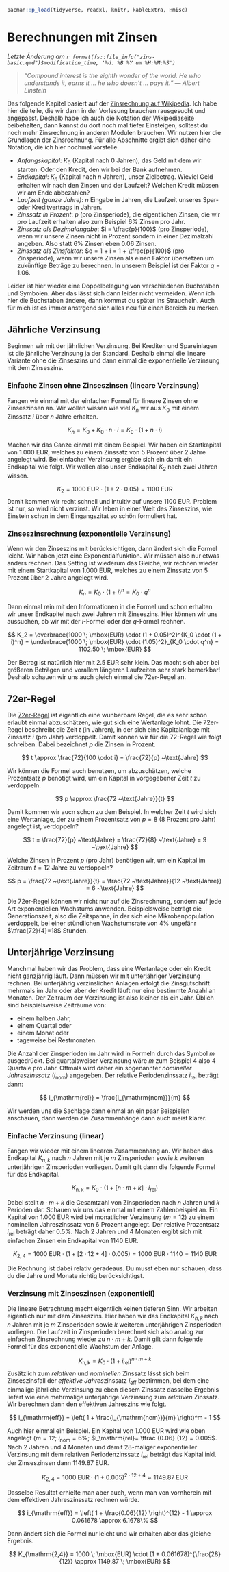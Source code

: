 ```r
pacman::p_load(tidyverse, readxl, knitr, kableExtra, Hmisc)
```

# Berechnungen mit Zinsen {#sec-zins}

*Letzte Änderung am `r format(fs::file_info("zins-basic.qmd")$modification_time, '%d. %B %Y um %H:%M:%S')`*

> *"Compound interest is the eighth wonder of the world. He who understands it, earns it ... he who doesn't ... pays it." --- Albert Einstein*

Das folgende Kapitel basiert auf der [Zinsrechnung auf Wikipedia](https://de.wikipedia.org/wiki/Zinsrechnung). Ich habe hier die teile, die wir dann in der Vorlesung brauchen rausgesucht und angepasst. Deshalb habe ich auch die Notation der Wikipediaseite beibehalten, dann kannst du dort noch mal tiefer Einsteigen, solltest du noch mehr Zinsrechnung in anderen Modulen brauchen. Wir nutzen hier die Grundlagen der Zinsrechnung. Für alle Abschnitte ergibt sich daher eine Notation, die ich hier nochmal vorstelle.

- *Anfangskapital*: $K_0$ (Kapital nach 0 Jahren), das Geld mit dem wir starten. Oder den Kredit, den wir bei der Bank aufnehmen.
- *Endkapital*: $K_n$ (Kapital nach $n$ Jahren), unser Zielbetrag. Wieviel Geld erhalten wir nach den Zinsen und der Laufzeit? Welchen Kredit müssen wir am Ende abbezahlen?
- *Laufzeit (ganze Jahre)*: $n$ Eingabe in Jahren, die Laufzeit unseres Spar- oder Kreditvertrags in Jahren.
- *Zinssatz in Prozent*: $p$ (pro Zinsperiode), die eigentlichen Zinsen, die wir pro Laufzeit erhalten also zum Beispiel $6\%$ Zinsen pro Jahr.
- *Zinssatz als Dezimalangabe*: $i = \tfrac{p}{100}$ (pro Zinsperiode), wenn wir unsere Zinsen nicht in Prozent sondern in einer Dezimalzahl angeben. Also statt $6\%$ Zinsen eben $0.06$ Zinsen.
- *Zinssatz als Zinsfaktor*: $q = 1 + i = 1 + \tfrac{p}{100}$ (pro Zinsperiode), wenn wir unsere Zinsen als einen Faktor übersetzen um zukünftige Beträge zu berechnen. In unserem Beispiel ist der Faktor $q = 1.06$.

Leider ist hier wieder eine Doppelbelegung von verschiedenen Buchstaben und Symbolen. Aber das lässt sich dann leider nicht vermeiden. Wenn ich hier die Buchstaben ändere, dann kommst du später ins Straucheln. Auch für mich ist es immer anstrgend sich alles neu für einen Bereich zu merken.

## Jährliche Verzinsung

Beginnen wir mit der jährlichen Verzinsung. Bei Krediten und Spareinlagen ist die jährliche Verzinsung ja der Standard. Deshalb einmal die lineare Variante ohne die Zinseszins und dann einmal die exponentielle Verzinsung mit dem Zinseszins.

### Einfache Zinsen ohne Zinseszinsen (lineare Verzinsung)

Fangen wir einmal mit der einfachen Formel für lineare Zinsen ohne Zinseszinsen an. Wir wollen wissen wie viel $K_n$ wir aus $K_0$ mit einem Zinssatz $i$ über $n$ Jahre erhalten.

$$
K_n = K_0 + K_0 \cdot n \cdot i = K_0 \cdot (1 + n \cdot i)
$$

Machen wir das Ganze einmal mit einem Beispiel. Wir haben ein Startkapital von 1.000 EUR, welches zu einem Zinssatz von 5 Prozent über 2 Jahre angelegt wird. Bei einfacher Verzinsung ergäbe sich ein damit ein Endkapital wie folgt. Wir wollen also unser Endkapital $K_2$ nach zwei Jahren wissen.

$$
K_2 = 1000 \; \mbox{EUR}  \cdot (1 + 2 \cdot 0.05) = 1100 \; \mbox{EUR} 
$$
Damit kommen wir recht schnell und intuitiv auf unsere $1100$ EUR. Problem ist nur, so wird nicht verzinst. Wir leben in einer Welt des Zinseszins, wie Einstein schon in dem Eingangszitat so schön formuliert hat.

### Zinseszinsrechnung (exponentielle Verzinsung)

Wenn wir den Zinseszins mit berücksichtigen, dann ändert sich die Formel leicht. Wir haben jetzt eine Exponentialfunktion. Wir müssen also nur etwas anders rechnen. Das Setting ist wiederum das Gleiche, wir rechnen wieder mit einem Startkapital von 1.000 EUR, welches zu einem Zinssatz von 5 Prozent über 2 Jahre angelegt wird.

$$
K_n = K_0 \cdot (1 + i)^n = K_0 \cdot q^n
$$

Dann einmal rein mit den Informationen in die Formel und schon erhalten wir unser Endkapitel nach zwei Jahren mit Zinseszins. Hier können wir uns aussuchen, ob wir mit der $i$-Formel oder der $q$-Formel rechnen. 

$$
K_2 = \overbrace{1000 \; \mbox{EUR} \cdot (1 + 0.05)^2}^{K_0 \cdot (1 + i)^n} = \underbrace{1000 \; \mbox{EUR} \cdot (1.05)^2}_{K_0 \cdot q^n}  = 1102.50 \; \mbox{EUR}
$$

Der Betrag ist natürlich hier mit $2.5$ EUR sehr klein. Das macht sich aber bei größeren Beträgen und vorallem längeren Laufzeiten sehr stark bemerkbar! Deshalb schauen wir uns auch gleich einmal die 72er-Regel an.

## 72er-Regel

Die [72er-Regel](https://de.wikipedia.org/wiki/72er-Regel) ist eigentlich eine wunberbare Regel, die es sehr schön erlaubt einmal abzuschätzen, wie gut sich eine Wertanlage lohnt. Die 72er-Regel beschreibt die Zeit $t$ (in Jahren), in der sich eine Kapitalanlage mit Zinssatz $i$ (pro Jahr) verdoppelt. Damit können wir für die 72-Regel wie folgt schreiben. Dabei bezeichnet $p$ die Zinsen in Prozent.

$$
t \approx \frac{72}{100 \cdot i} = \frac{72}{p} ~\text{Jahre}
$$ 

Wir können die Formel auch benutzen, um abzuschätzen, welche Prozentsatz $p$ benötigt wird, um ein Kapital in vorgegebener Zeit $t$ zu verdoppeln.

$$
p \approx \frac{72 ~\text{Jahre}}{t}
$$

Damit kommen wir aucn schon zu dem Beispiel. In welcher Zeit $t$ wird sich eine Wertanlage, der zu einem Prozentsatz von $p = 8$ (8 Prozent pro Jahr) angelegt ist, verdoppeln?

$$
t = \frac{72}{p} ~\text{Jahre} = \frac{72}{8} ~\text{Jahre} = 9 ~\text{Jahre}
$$

Welche Zinsen in Prozent $p$ (pro Jahr) benötigen wir, um ein Kapital im Zeitraum $t=12 ~\text{Jahre}$ zu verdoppeln?

$$
p = \frac{72 ~\text{Jahre}}{t} = \frac{72 ~\text{Jahre}}{12 ~\text{Jahre}} = 6 ~\text{Jahre}
$$

Die 72er-Regel können wir nicht nur auf die Zinsrechnung, sondern auf jede Art exponentiellen Wachstums anwenden. Beispielsweise beträgt die Generationszeit, also die Zeitspanne, in der sich eine Mikrobenpopulation verdoppelt, bei einer stündlichen Wachstumsrate von $4\%$ ungefähr $\tfrac{72}{4}=18$ Stunden.

## Unterjährige Verzinsung

Manchmal haben wir das Problem, dass eine Wertanlage oder ein Kredit nicht ganzjährig läuft. Dann müssen wir mit unterjähriger Verzinsung rechnen. Bei unterjährig verzinslichen Anlagen erfolgt die Zinsgutschrift mehrmals im Jahr oder aber der Kredit läuft nur eine bestimmte Anzahl an Monaten. Der Zeitraum der Verzinsung ist also kleiner als ein Jahr. Üblich sind beispielsweise Zeiträume von:

- einem halben Jahr,
- einem Quartal oder
- einem Monat oder
- tageweise bei Restmonaten.

Die Anzahl der Zinsperioden im Jahr wird in Formeln durch das Symbol $m$ ausgedrückt. Bei quartalsweiser Verzinsung wäre $m$ zum Beispiel 4 also 4 Quartale pro Jahr. Oftmals wird daher ein sogenannter *nomineller Jahreszinssatz* ($i_\mathrm{nom}$) angegeben. Der relative Periodenzinssatz $i_\mathrm{rel}$ beträgt dann:

$$
i_{\mathrm{rel}} = \frac{i_{\mathrm{nom}}}{m}
$$

Wir werden uns die Sachlage dann einmal an ein paar Beispielen anschauen, dann werden die Zusammenhänge dann auch meist klarer.

### Einfache Verzinsung (linear) 

Fangen wir wieder mit einem linearen Zusammenhang an. Wir haben das Endkapital $K_{n,k}$ nach $n$ Jahren mit je $m$ Zinsperioden sowie $k$ weiteren unterjährigen Zinsperioden vorliegen. Damit gilt dann die folgende Formel für das Endkapital.

$$
K_{\mathrm{n,k}} = K_0 \cdot (1 + [n \cdot m + k]\cdot i_{\mathrm{rel}})
$$

Dabei stellt $n \cdot m + k$ die Gesamtzahl von Zinsperioden nach $n$ Jahren und $k$ Perioden dar. Schauen wir uns das einmal mit einem Zahlenbeispiel an. Ein Kapital von 1.000 EUR wird bei monatlicher Verzinsung ($m = 12$) zu einem nominellen Jahreszinssatz von 6 Prozent angelegt. Der relative Prozentsatz $i_\mathrm{rel}$ beträgt daher 0.5%. Nach 2 Jahren und 4 Monaten ergibt sich mit einfachen Zinsen ein Endkapital von 1140 EUR.

$$
K_{\mathrm{2,4}} = 1000 \; \mbox{EUR}  \cdot (1 + [2 \cdot 12 + 4]\cdot 0.005) = 1000 \; \mbox{EUR}  \cdot 1140 = 1140 \; \mbox{EUR}
$$

Die Rechnung ist dabei relativ geradeaus. Du musst eben nur schauen, dass du die Jahre und Monate richtig berücksichtigst. 

### Verzinsung mit Zinseszinsen (exponentiell)

Die lineare Betrachtung macht eigentlich keinen tieferen Sinn. Wir arbeiten eigentlich nur mit dem Zinseszins. Hier haben wir das Endkapital $K_{n,k}$ nach $n$ Jahren mit je $m$ Zinsperioden sowie $k$ weiteren unterjährigen Zinsperioden vorliegen. Die Laufzeit in Zinsperioden berechnet sich also analog zur einfachen Zinsrechnung wieder zu $n \cdot m + k$. Damit gilt dann folgende Formel für das exponentielle Wachstum der Anlage.

$$
K_{\mathrm{n,k}} = K_0 \cdot (1 + i_{\mathrm{rel}})^{n \cdot m + k}
$$
Zusätzlich zum *relativen* und *nominellen* Zinssatz lässt sich beim Zinseszinsfall der *effektive Jahres*zinssatz $i_\mathrm{eff}$ bestimmen, bei dem eine einmalige jährliche Verzinsung zu eben diesem Zinssatz dasselbe Ergebnis liefert wie eine mehrmalige unterjährige Verzinsung zum *relativen* Zinssatz. Wir berechnen dann den effektiven Jahreszins wie folgt.

$$
i_{\mathrm{eff}} = \left( 1 + \frac{i_{\mathrm{nom}}}{m} \right)^m - 1
$$

Auch hier einmal ein Beispiel. Ein Kapital von 1.000 EUR wird wie oben angelegt $(m = 12$; $i_\mathrm{nom} = 6\%$; $i_\mathrm{rel}= \tfrac {0.06} {12} = 0.005$. Nach 2 Jahren und 4 Monaten und damit 28-maliger exponentieller Verzinsung mit dem relativen Periodenzinssatz $i_{\mathrm{rel}}$ beträgt das Kapital inkl. der Zinseszinsen dann 1149.87 EUR.

$$
K_{\mathrm{2,4}} = 1000 \; \mbox{EUR} \cdot (1 + 0.005)^{2 \cdot 12 + 4} \approx 1149.87 \; \mbox{EUR}
$$

Dasselbe Resultat erhielte man aber auch, wenn man von vornherein mit dem effektiven Jahreszinssatz rechnen würde.

$$
i_{\mathrm{eff}} = \left( 1 + \frac{0.06}{12} \right)^{12} - 1 \approx 0.061678 \approx 6.1678\% 
$$

Dann ändert sich die Formel nur leicht und wir erhalten aber das gleiche Ergebnis.

$$
K_{\mathrm{2,4}} = 1000 \; \mbox{EUR} \cdot (1 + 0.061678)^{\frac{28}{12}} \approx 1149.87 \; \mbox{EUR}
$$


